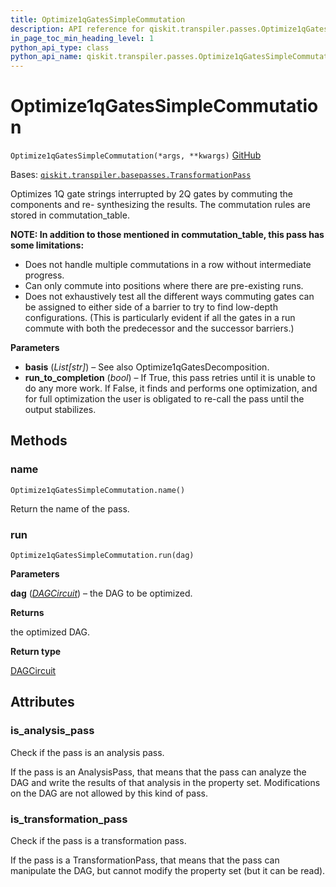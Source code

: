 ```yaml
---
title: Optimize1qGatesSimpleCommutation
description: API reference for qiskit.transpiler.passes.Optimize1qGatesSimpleCommutation
in_page_toc_min_heading_level: 1
python_api_type: class
python_api_name: qiskit.transpiler.passes.Optimize1qGatesSimpleCommutation
---
```


# Optimize1qGatesSimpleCommutation

<span id="qiskit.transpiler.passes.Optimize1qGatesSimpleCommutation" />

`Optimize1qGatesSimpleCommutation(*args, **kwargs)` [GitHub](https://github.com/qiskit/qiskit/tree/stable/0.21/qiskit/transpiler/passes/optimization/optimize_1q_commutation.py "view source code")

Bases: [`qiskit.transpiler.basepasses.TransformationPass`](qiskit.transpiler.TransformationPass "qiskit.transpiler.basepasses.TransformationPass")

Optimizes 1Q gate strings interrupted by 2Q gates by commuting the components and re- synthesizing the results. The commutation rules are stored in commutation\_table.

**NOTE: In addition to those mentioned in commutation\_table, this pass has some limitations:**

*   Does not handle multiple commutations in a row without intermediate progress.
*   Can only commute into positions where there are pre-existing runs.
*   Does not exhaustively test all the different ways commuting gates can be assigned to either side of a barrier to try to find low-depth configurations. (This is particularly evident if all the gates in a run commute with both the predecessor and the successor barriers.)

**Parameters**

*   **basis** (*List\[str]*) – See also Optimize1qGatesDecomposition.
*   **run\_to\_completion** (*bool*) – If True, this pass retries until it is unable to do any more work. If False, it finds and performs one optimization, and for full optimization the user is obligated to re-call the pass until the output stabilizes.

## Methods

### name

<span id="qiskit.transpiler.passes.Optimize1qGatesSimpleCommutation.name" />

`Optimize1qGatesSimpleCommutation.name()`

Return the name of the pass.

### run

<span id="qiskit.transpiler.passes.Optimize1qGatesSimpleCommutation.run" />

`Optimize1qGatesSimpleCommutation.run(dag)`

**Parameters**

**dag** ([*DAGCircuit*](qiskit.dagcircuit.DAGCircuit "qiskit.dagcircuit.DAGCircuit")) – the DAG to be optimized.

**Returns**

the optimized DAG.

**Return type**

[DAGCircuit](qiskit.dagcircuit.DAGCircuit "qiskit.dagcircuit.DAGCircuit")

## Attributes

<span id="qiskit.transpiler.passes.Optimize1qGatesSimpleCommutation.is_analysis_pass" />

### is\_analysis\_pass

Check if the pass is an analysis pass.

If the pass is an AnalysisPass, that means that the pass can analyze the DAG and write the results of that analysis in the property set. Modifications on the DAG are not allowed by this kind of pass.

<span id="qiskit.transpiler.passes.Optimize1qGatesSimpleCommutation.is_transformation_pass" />

### is\_transformation\_pass

Check if the pass is a transformation pass.

If the pass is a TransformationPass, that means that the pass can manipulate the DAG, but cannot modify the property set (but it can be read).

